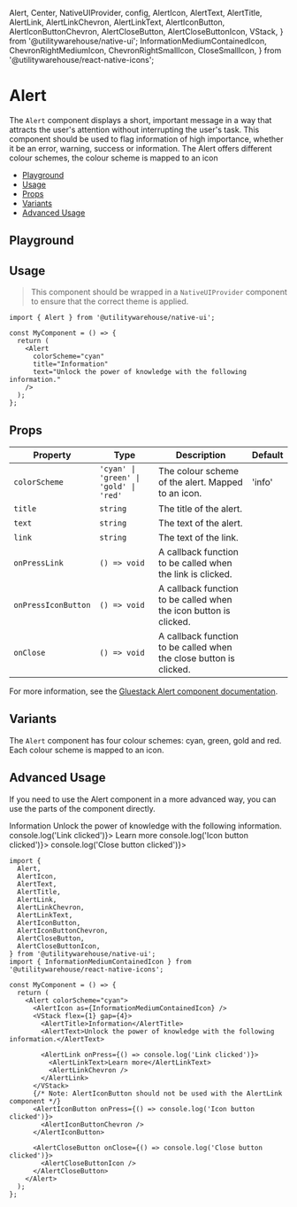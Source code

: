   Alert,
  Center,
  NativeUIProvider,
  config,
  AlertIcon,
  AlertText,
  AlertTitle,
  AlertLink,
  AlertLinkChevron,
  AlertLinkText,
  AlertIconButton,
  AlertIconButtonChevron,
  AlertCloseButton,
  AlertCloseButtonIcon,
  VStack,
} from '@utilitywarehouse/native-ui';
  InformationMediumContainedIcon,
  ChevronRightMediumIcon,
  ChevronRightSmallIcon,
  CloseSmallIcon,
} from '@utilitywarehouse/react-native-icons';

<Meta of={Stories} />

<ViewFigmaButton url="https://www.figma.com/design/3RY3OvLA88yZksRjOfjQJm/UW-App-UI?node-id=1746-4235" />

<BackToTopButton />

# Alert

The `Alert` component displays a short, important message in a way that attracts the user's attention without interrupting the user's task.
This component should be used to flag information of high importance, whether it be an error, warning, success or information.
The Alert offers different colour schemes, the colour scheme is mapped to an icon

- [Playground](#playground)
- [Usage](#usage)
- [Props](#props)
- [Variants](#variants)
- [Advanced Usage](#advanced-usage)

## Playground

<Primary />

<Controls />

## Usage

> This component should be wrapped in a `NativeUIProvider` component to ensure that the correct theme is applied.

<Canvas>
  <NativeUIProvider>
    <Alert
      colorScheme="info"
      title="Information"
      text="Unlock the power of knowledge with the following information."
    />
  </NativeUIProvider>
</Canvas>

```tsx
import { Alert } from '@utilitywarehouse/native-ui';

const MyComponent = () => {
  return (
    <Alert
      colorScheme="cyan"
      title="Information"
      text="Unlock the power of knowledge with the following information."
    />
  );
};
```

## Props

| Property            | Type                                   | Description                                                        | Default |
| ------------------- | -------------------------------------- | ------------------------------------------------------------------ | ------- |
| `colorScheme`       | `'cyan' \| 'green' \| 'gold' \| 'red'` | The colour scheme of the alert. Mapped to an icon.                 | 'info'  |
| `title`             | `string`                               | The title of the alert.                                            |         |
| `text`              | `string`                               | The text of the alert.                                             |         |
| `link`              | `string`                               | The text of the link.                                              |         |
| `onPressLink`       | `() => void`                           | A callback function to be called when the link is clicked.         |         |
| `onPressIconButton` | `() => void`                           | A callback function to be called when the icon button is clicked.  |         |
| `onClose`           | `() => void`                           | A callback function to be called when the close button is clicked. |         |

For more information, see the [Gluestack Alert component documentation](https://gluestack.io/ui/docs/components/feedback/alert).

## Variants

The `Alert` component has four colour schemes: cyan, green, gold and red. Each colour scheme is mapped to an icon.

<Canvas of={Stories.Variants} />

## Advanced Usage

If you need to use the Alert component in a more advanced way, you can use the parts of the component directly.

<Canvas>
  <NativeUIProvider>
    <Alert colorScheme="cyan">
      <AlertIcon />
      <VStack flex={1} gap={4}>
        <AlertTitle>Information</AlertTitle>
        <AlertText>Unlock the power of knowledge with the following information.</AlertText>
        <AlertLink onPress={() => console.log('Link clicked')}>
          <AlertLinkText>Learn more</AlertLinkText>
          <AlertLinkChevron />
        </AlertLink>
      </VStack>
      <AlertIconButton onPress={() => console.log('Icon button clicked')}>
        <AlertIconButtonChevron />
      </AlertIconButton>
      <AlertCloseButton onClose={() => console.log('Close button clicked')}>
        <AlertCloseButtonIcon />
      </AlertCloseButton>
    </Alert>

  </NativeUIProvider>
</Canvas>

```tsx
import {
  Alert,
  AlertIcon,
  AlertText,
  AlertTitle,
  AlertLink,
  AlertLinkChevron,
  AlertLinkText,
  AlertIconButton,
  AlertIconButtonChevron,
  AlertCloseButton,
  AlertCloseButtonIcon,
} from '@utilitywarehouse/native-ui';
import { InformationMediumContainedIcon } from '@utilitywarehouse/react-native-icons';

const MyComponent = () => {
  return (
    <Alert colorScheme="cyan">
      <AlertIcon as={InformationMediumContainedIcon} />
      <VStack flex={1} gap={4}>
        <AlertTitle>Information</AlertTitle>
        <AlertText>Unlock the power of knowledge with the following information.</AlertText>

        <AlertLink onPress={() => console.log('Link clicked')}>
          <AlertLinkText>Learn more</AlertLinkText>
          <AlertLinkChevron />
        </AlertLink>
      </VStack>
      {/* Note: AlertIconButton should not be used with the AlertLink component */}
      <AlertIconButton onPress={() => console.log('Icon button clicked')}>
        <AlertIconButtonChevron />
      </AlertIconButton>

      <AlertCloseButton onClose={() => console.log('Close button clicked')}>
        <AlertCloseButtonIcon />
      </AlertCloseButton>
    </Alert>
  );
};
```
